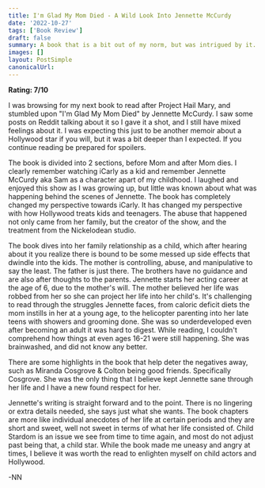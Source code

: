 ```yaml
---
title: I'm Glad My Mom Died - A Wild Look Into Jennette McCurdy
date: '2022-10-27'
tags: ['Book Review']
draft: false
summary: A book that is a bit out of my norm, but was intrigued by it. Jennette McCurdy aka Sam from iCarly, and her struggles as a young child star, in abusive relationship with her mother.
images: []
layout: PostSimple
canonicalUrl:
---
```


**Rating: 7/10**

I was browsing for my next book to read after Project Hail Mary, and stumbled upon "I'm Glad My Mom Died" by Jennette McCurdy. I saw some posts on Reddit talking about it so I gave it a shot, and I still have mixed feelings about it. I was expecting this just to
be another memoir about a Hollywood star if you will, but it was a bit deeper than I expected. If you continue reading be prepared for spoilers.

The book is divided into 2 sections, before Mom and after Mom dies. I clearly remember watching iCarly as a kid and remember Jennette McCurdy aka Sam as a character apart of my childhood. I laughed and enjoyed this show as I was growing up, but little was known about what was happening behind the scenes of Jennette. The book has completely changed my perspective towards iCarly. It has changed my perspective with how Hollywood treats kids and teenagers. The abuse that happened not only came from her family, but the creator of the show, and the treatment from the Nickelodean studio.

The book dives into her family relationship as a child, which after hearing about it you realize there is bound to be some messed up side effects that dwindle into the kids. The mother is controlling, abuse, and manipulative to say the least. The father is just there. The brothers have no guidance and are also after thoughts to the parents. Jennette starts her acting career at the age of 6, due to the mother's will. The mother believed her life was robbed from her so she can project her life into her child's. It's challenging to read through the struggles Jennette faces, from caloric deficit diets the mom instills in her at a young age, to the helicopter parenting into her late teens with showers and grooming done. She was so underdeveloped even after becoming an adult it was hard to digest. While reading, I couldn't comprehend how things at even ages 16-21 were still happening. She was brainwashed, and did not know any better.

There are some highlights in the book that help deter the negatives away, such as Miranda Cosgrove & Colton being good friends. Specifically Cosgrove. She was the only thing that I believe kept Jennette sane through her life and I have a new found respect for her.

Jennette's writing is straight forward and to the point. There is no lingering or extra details needed, she says just what she wants. The book chapters are more like individual anecdotes of her life at certain periods and they are short and sweet, well not sweet in terms of what her life consisted of. Child Stardom is an issue we see from time to time again, and most do not adjust past being that, a child star. While the book made me uneasy and angry at times, I believe it was worth the read to enlighten myself on child actors and Hollywood.

-NN
